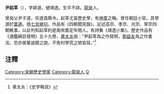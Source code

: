 '''尹起莘'''（{{Bd|？||？}}），字耕道，號靖逸。生平不詳。[[龍泉|龍泉]]人。

曾祖父尹子道，任遂昌縣令。起莘尤喜歷史學，有[[神童|神童]]之稱。曾任朝廷小官。其學源於[[葉適|葉適]]。擅[[七言絕句|七言絕句]]。作品有《四朝聞見錄》，記述高宗、孝宗、光宗、寧宗四朝軼事，以此判知起莘約是南宋嘉定年間人。有詩集《靖逸小集》。歷史作品有《通鑑綱目發明》五十九卷，[[章太炎|章太炎]]說：“尹起莘為之作發明，[[劉益友|劉益友]]為之作書法。恐亦彼輩逞臆之說，不免村學究之陋習耳。”<ref>章太炎：《史学略说》</ref>

==注釋==
<div class="references-small">
<references />
</div>

{{DEFAULTSORT:yin qishen}}
[[Category:宋朝歷史學家|Category:宋朝歷史學家]]
[[Category:龍泉人|Category:龍泉人]]
[[Category:尹姓|Q]]
{{宋朝人小作品}}
